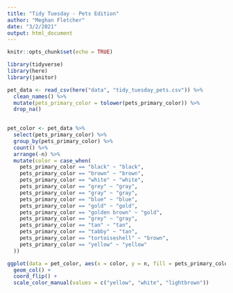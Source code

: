 ```yaml
---
title: "Tidy Tuesday - Pets Edition"
author: "Meghan Fletcher"
date: "3/2/2021"
output: html_document
---
```


```r
knitr::opts_chunk$set(echo = TRUE)

library(tidyverse)
library(here)
library(janitor)
```


```r
pet_data <- read_csv(here("data", "tidy_tuesday_pets.csv")) %>% 
  clean_names() %>% 
  mutate(pets_primary_color = tolower(pets_primary_color)) %>%
  drop_na() 
  

pet_color <- pet_data %>% 
  select(pets_primary_color) %>% 
  group_by(pets_primary_color) %>% 
  count() %>% 
  arrange(-n) %>% 
  mutate(color = case_when(
    pets_primary_color == "black" ~ "black",
    pets_primary_color == "brown" ~ "brown",
    pets_primary_color == "white" ~ "white",
    pets_primary_color == "grey" ~ "gray",
    pets_primary_color == "gray" ~ "gray",
    pets_primary_color == "blue" ~ "blue",
    pets_primary_color == "gold" ~ "gold",
    pets_primary_color == "golden brown" ~ "gold",
    pets_primary_color == "grey" ~ "gray",
    pets_primary_color == "tan" ~ "tan",
    pets_primary_color == "tabby" ~ "tan",
    pets_primary_color == "tortoiseshell" ~ "brown",
    pets_primary_color == "yellow" ~ "yellow"
  )) 
```


```r
ggplot(data = pet_color, aes(x = color, y = n, fill = pets_primary_color)) +
  geom_col() +
  coord_flip() +
  scale_color_manual(values = c("yellow", "white", "lightbrown"))
```










